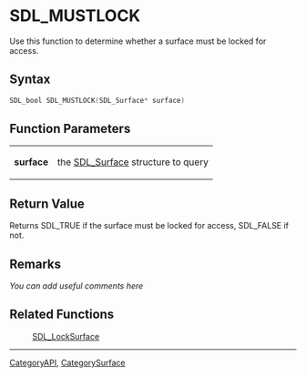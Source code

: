 
= SDL_MUSTLOCK =
Use this function to determine whether a surface must be locked for access.


== Syntax ==
<syntaxhighlight lang='c++'>
SDL_bool SDL_MUSTLOCK(SDL_Surface* surface)
</syntaxhighlight>

== Function Parameters ==
{|
|'''surface'''
|the [[SDL_Surface]] structure to query
|}

== Return Value ==
Returns SDL_TRUE if the surface must be locked for access, SDL_FALSE if not.

== Remarks ==
''You can add useful comments here''

== Related Functions ==
:[[SDL_LockSurface]]

----
[[CategoryAPI]], [[CategorySurface]]
